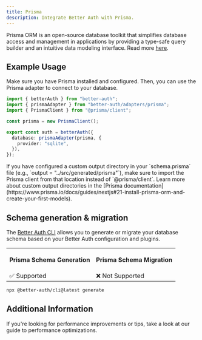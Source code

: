 ```yaml
---
title: Prisma
description: Integrate Better Auth with Prisma.
---
```


Prisma ORM is an open-source database toolkit that simplifies database access and management in applications by providing a type-safe query builder and an intuitive data modeling interface.
Read more [here](https://www.prisma.io/).

## Example Usage

Make sure you have Prisma installed and configured.
Then, you can use the Prisma adapter to connect to your database.

```ts title="auth.ts"
import { betterAuth } from "better-auth";
import { prismaAdapter } from "better-auth/adapters/prisma";
import { PrismaClient } from "@prisma/client";

const prisma = new PrismaClient();

export const auth = betterAuth({
  database: prismaAdapter(prisma, {
    provider: "sqlite",
  }),
});
```

<Callout type="warning">
  If you have configured a custom output directory in your `schema.prisma` file (e.g.,
  `output = "../src/generated/prisma"`), make sure to import the Prisma client from that
  location instead of `@prisma/client`. Learn more about custom output directories in the
  [Prisma
  documentation](https://www.prisma.io/docs/guides/nextjs#21-install-prisma-orm-and-create-your-first-models).
</Callout>

## Schema generation & migration

The [Better Auth CLI](/docs/concepts/cli) allows you to generate or migrate
your database schema based on your Better Auth configuration and plugins.

<table>
  <tr className="border-b">
    <th>
      <p className="mb-1 text-[16px] font-bold">Prisma Schema Generation</p>
    </th>
    <th>
      <p className="mb-1 text-[16px] font-bold">Prisma Schema Migration</p>
    </th>
  </tr>
  <tr className="h-10">
    <td>✅ Supported</td>
    <td>❌ Not Supported</td>
  </tr>
</table>

```bash title="Schema Generation"
npx @better-auth/cli@latest generate
```

## Additional Information

If you're looking for performance improvements or tips, take a look at our guide to <Link href="/docs/guides/optimizing-for-performance">performance optimizations</Link>.

